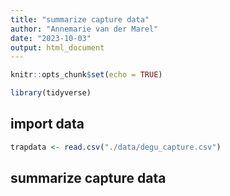 ```yaml
---
title: "summarize capture data"
author: "Annemarie van der Marel"
date: "2023-10-03"
output: html_document
---
```


```r
knitr::opts_chunk$set(echo = TRUE)

library(tidyverse)
```

## import data

```r
trapdata <- read.csv("./data/degu_capture.csv") 
```

## summarize capture data

```r

```

